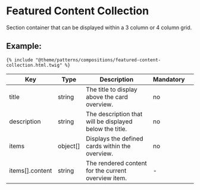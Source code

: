 # Featured Content Collection

Section container that can be displayed within a 3 column or 4 column grid.

## Example:

```
{% include "@theme/patterns/compositions/featured-content-collection.html.twig" %}
```

| Key             | Type     | Description                                             | Mandatory |     |
| --------------- | -------- | ------------------------------------------------------- | --------- | --- |
| title           | string   | The title to display above the card overview.           | no        |     |
| description     | string   | The description that will be displayed below the title. | no        |     |
| items           | object[] | Displays the defined cards within the overview.         | no        |     |
| items[].content | string   | The rendered content for the current overview item.     | -         |     |
